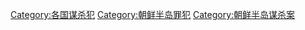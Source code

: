 [[Category:各国谋杀犯|Category:各国谋杀犯]]
[[Category:朝鲜半岛罪犯|Category:朝鲜半岛罪犯]]
[[Category:朝鲜半岛谋杀案|Category:朝鲜半岛谋杀案]]